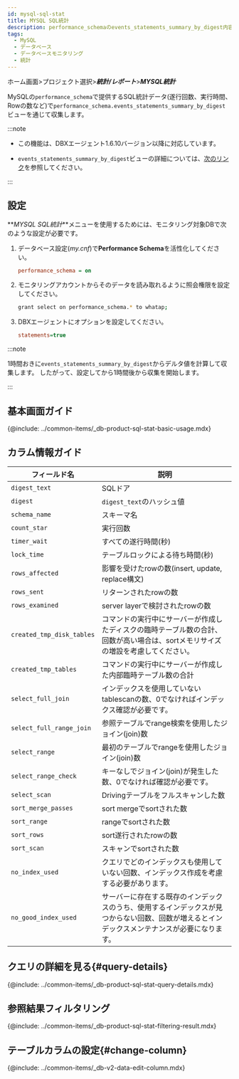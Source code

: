 ```yaml
---
id: mysql-sql-stat
title: MYSQL SQL統計
description: performance_schemaのevents_statements_summary_by_digest内容を1時間に1回収集し、統計データを提供します。アクティブセッションに基づく既存の'SQL統計'メニューとともにSQL分析に活用してください。
tags:
  - MySQL
  - データベース
  - データベースモニタリング
  - 統計
---
```


ホーム画面>プロジェクト選択>**_統計/レポート_**>**_MYSQL統計_**

MySQLの`performance_schema`で提供するSQL統計データ(遂行回数、実行時間、Rowの数など)で`performance_schema.events_statements_summary_by_digest`ビューを通じて収集します。 

:::note

-   この機能は、DBXエージェント1.6.10バージョン以降に対応しています。

-   `events_statements_summary_by_digest`ビューの詳細については、[次のリンク](https://dev.mysql.com/doc/refman/8.0/en/performance-schema-statement-summary-tables.html)を参照してください。

:::

## 設定

**_MYSQL SQL統計_**メニューを使用するためには、モニタリング対象DBで次のような設定が必要です。

1.  データベース設定(_my.cnf_)で**Performance Schema**を活性化してください。

    ```ini title='my.cnf'
    performance_schema = on
    ```

2.  モニタリングアカウントからそのデータを読み取れるように照会権限を設定してください。

    ```bash
    grant select on performance_schema.* to whatap;
    ```

3.  DBXエージェントにオプションを設定してください。

    ```ini title='whatap.conf'
    statements=true
    ```

:::note

1時間おきに`events_statements_summary_by_digest`からデルタ値を計算して収集します。 したがって、設定してから1時間後から収集を開始します。

:::

## 基本画面ガイド

<ImgLang img='db-mysql-sql-stat.png' desc='MYSQL SQL 통계' />

{@include: ../common-items/_db-product-sql-stat-basic-usage.mdx}

## カラム情報ガイド

| フィールド名                    | 説明                                                                     |
| ------------------------- | ---------------------------------------------------------------------- |
| `digest_text`             | SQLドア                                                                  |
| `digest`                  | `digest_text`のハッシュ値                                                    |
| `schema_name`             | スキーマ名                                                                  |
| `count_star`              | 実行回数                                                                   |
| `timer_wait`              | すべての遂行時間(秒)                                                            |
| `lock_time`               | テーブルロックによる待ち時間(秒)                                                      |
| `rows_affected`           | 影響を受けたrowの数(insert, update, replace構文)                                 |
| `rows_sent`               | リターンされたrowの数                                                           |
| `rows_examined`           | server layerで検討されたrowの数                                                |
| `created_tmp_disk_tables` | コマンドの実行中にサーバーが作成したディスクの臨時テーブル数の合計、回数が高い場合は、sortメモリサイズの増設を考慮してください。     |
| `created_tmp_tables`      | コマンドの実行中にサーバーが作成した内部臨時テーブル数の合計                                         |
| `select_full_join`        | インデックスを使用していないtablescanの数、0でなければインデックス確認が必要です。                         |
| `select_full_range_join`  | 参照テーブルでrange検索を使用したジョイン(join)数                                         |
| `select_range`            | 最初のテーブルでrangeを使用したジョイン(join)数                                          |
| `select_range_check`      | キーなしでジョイン(join)が発生した数、0でなければ確認が必要です。                                   |
| `select_scan`             | Drivingテーブルをフルスキャンした数                                                  |
| `sort_merge_passes`       | sort mergeでsortされた数                                                    |
| `sort_range`              | rangeでsortされた数                                                         |
| `sort_rows`               | sort遂行されたrowの数                                                         |
| `sort_scan`               | スキャンでsortされた数                                                          |
| `no_index_used`           | クエリでどのインデックスも使用していない回数、インデックス作成を考慮する必要があります。                           |
| `no_good_index_used`      | サーバーに存在する既存のインデックスのうち、使用するインデックスが見つからない回数、回数が増えるとインデックスメンテナンスが必要になります。 |

## クエリの詳細を見る{#query-details}

<ImgLang img='db-mysql-sql-stat-details.png' desc='SQL 상세' />

{@include: ../common-items/_db-product-sql-stat-query-details.mdx}

## 参照結果フィルタリング

<ImgLang img='db-sql-stat-add-filter-mysql.png' desc='Filtering' />

{@include: ../common-items/_db-product-sql-stat-filtering-result.mdx}

## テーブルカラムの設定{#change-column}

{@include: ../common-items/_db-v2-data-edit-column.mdx} 
